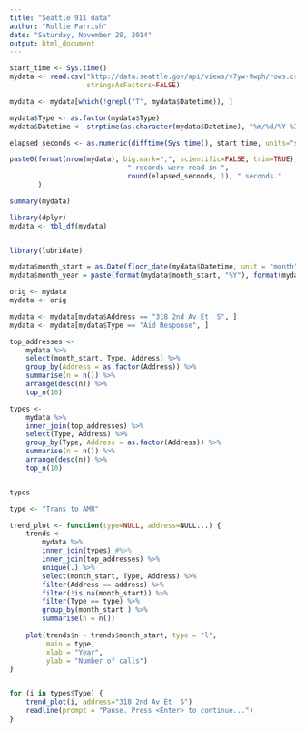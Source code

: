```yaml
---
title: "Seattle 911 data"
author: "Rollie Parrish"
date: "Saturday, November 29, 2014"
output: html_document
---
```


```r
start_time <- Sys.time()
mydata <- read.csv("http://data.seattle.gov/api/views/v7yw-9wph/rows.csv?accessType=DOWNLOAD",
                   stringsAsFactors=FALSE)

mydata <- mydata[which(!grepl("T", mydata$Datetime)), ]

mydata$Type <- as.factor(mydata$Type)
mydata$Datetime <- strptime(as.character(mydata$Datetime), "%m/%d/%Y %I:%M:%S %p +0000")

elapsed_seconds <- as.numeric(difftime(Sys.time(), start_time, units="secs"))

paste0(format(nrow(mydata), big.mark=",", scientific=FALSE, trim=TRUE),
                             " records were read in ",
                             round(elapsed_seconds, 1), " seconds."
       )


```

```r
summary(mydata)

library(dplyr)
mydata <- tbl_df(mydata)


library(lubridate)

mydata$month_start = as.Date(floor_date(mydata$Datetime, unit = "month"))
mydata$month_year = paste(format(mydata$month_start, "%Y"), format(mydata$month_start, "%m"))

orig <- mydata
mydata <- orig 

mydata <- mydata[mydata$Address == "318 2nd Av Et  S", ]
mydata <- mydata[mydata$Type == "Aid Response", ]

top_addresses <- 
    mydata %>%
    select(month_start, Type, Address) %>%
    group_by(Address = as.factor(Address)) %>%
    summarise(n = n()) %>% 
    arrange(desc(n)) %>%
    top_n(10)

types <- 
    mydata %>% 
    inner_join(top_addresses) %>%
    select(Type, Address) %>%
    group_by(Type, Address = as.factor(Address)) %>%
    summarise(n = n()) %>%
    arrange(desc(n)) %>%
    top_n(10)


types

type <- "Trans to AMR"

trend_plot <- function(type=NULL, address=NULL...) {
    trends <- 
        mydata %>% 
        inner_join(types) #%>%
        inner_join(top_addresses) %>%
        unique(.) %>%
        select(month_start, Type, Address) %>%
        filter(Address == address) %>%
        filter(!is.na(month_start)) %>%
        filter(Type == type) %>% 
        group_by(month_start ) %>%
        summarise(n = n())
    
    plot(trends$n ~ trends$month_start, type = "l", 
         main = type,
         xlab = "Year", 
         ylab = "Number of calls")
}


for (i in types$Type) {
    trend_plot(i, address="318 2nd Av Et  S")
    readline(prompt = "Pause. Press <Enter> to continue...")
}
```

